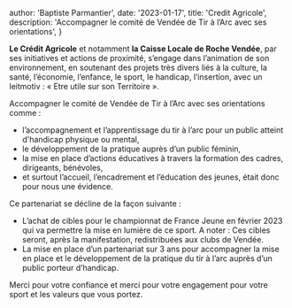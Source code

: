 
  author: 'Baptiste Parmantier',
  date: '2023-01-17',
  title: 'Credit Agricole',
  description: 'Accompagner le comité de Vendée de Tir à l’Arc avec ses orientations',
}


**Le Crédit Agricole** et notamment **la Caisse Locale de Roche Vendée**, par ses initiatives et actions de proximité, s’engage dans l’animation de son environnement, en soutenant des projets très divers liés à la culture, la santé, l’économie, l’enfance, le sport, le handicap, l’insertion, avec un leitmotiv : « Etre utile sur son Territoire ».

Accompagner le comité de Vendée de Tir à l’Arc avec ses orientations comme :

- l’accompagnement et l’apprentissage du tir à l’arc pour un public atteint d'handicap physique ou mental,
- le développement de la pratique auprès d’un public féminin,
- la mise en place d’actions éducatives à travers la formation des cadres, dirigeants, bénévoles,
- et surtout l’accueil, l’encadrement et l’éducation des jeunes,
était donc pour nous une évidence.

Ce partenariat se décline de la façon suivante :

- L’achat de cibles pour le championnat de France Jeune en février 2023 qui va permettre la mise en lumière de ce sport. A noter : Ces cibles seront, après la manifestation, redistribuées aux clubs de Vendée.
- La mise en place d’un partenariat sur 3 ans pour accompagner la mise en place et le développement de la pratique du tir à l’arc auprès d’un public porteur d’handicap.

Merci pour votre confiance et merci pour votre engagement pour votre sport et les valeurs que vous portez.